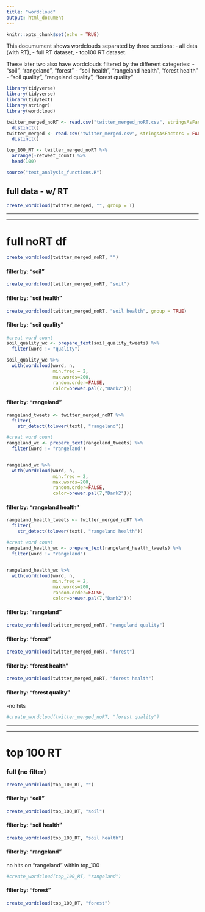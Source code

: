 ```yaml
---
title: "wordcloud"
output: html_document
---
```


```r
knitr::opts_chunk$set(echo = TRUE)
```


This documument shows wordclouds separated by three sections: 
- all data (with RT), 
- full RT dataset, 
- top100 RT dataset.  

These later two also have wordclouds filtered by the different categeries:
- "soil", "rangeland", "forest"
- "soil health", "rangeland health", "forest health"
- "soil quality", "rangeland quality", "forest quality"
  
  
```r
library(tidyverse)
library(tidyverse)
library(tidytext)
library(stringr)
library(wordcloud)

twitter_merged_noRT <- read.csv("twitter_merged_noRT.csv", stringsAsFactors = FALSE) %>% 
  distinct()
twitter_merged <- read.csv("twitter_merged.csv", stringsAsFactors = FALSE) %>% 
  distinct()

top_100_RT <- twitter_merged_noRT %>% 
  arrange(-retweet_count) %>% 
  head(100)
```



```r
source("text_analysis_functions.R")
```

## full data - w/ RT
```r
create_wordcloud(twitter_merged, "", group = T)
```

***  
***  

# full noRT df
```r
create_wordcloud(twitter_merged_noRT, "")
```
  
  
#### filter by: "soil"
```r
create_wordcloud(twitter_merged_noRT, "soil")
```  
  
    
#### filter by: "soil health"
```r
create_wordcloud(twitter_merged_noRT, "soil health", group = TRUE)
```  

#### filter by: "soil quality"
```r

#creat word count
soil_quality_wc <- prepare_text(soil_quality_tweets) %>% 
  filter(word != "quality")

soil_quality_wc %>% 
  with(wordcloud(word, n, 
                 min.freq = 2,
                 max.words=200, 
                 random.order=FALSE, 
                 color=brewer.pal(7,"Dark2")))
```  

  
#### filter by: "rangeland"
```r
rangeland_tweets <- twitter_merged_noRT %>% 
  filter(
    str_detect(tolower(text), "rangeland"))

#creat word count
rangeland_wc <- prepare_text(rangeland_tweets) %>% 
  filter(word != "rangeland")


rangeland_wc %>% 
  with(wordcloud(word, n, 
                 min.freq = 2,
                 max.words=200, 
                 random.order=FALSE, 
                 color=brewer.pal(7,"Dark2")))
```  
  
    
#### filter by: "rangeland health"
```r
rangeland_health_tweets <- twitter_merged_noRT %>% 
  filter(
    str_detect(tolower(text), "rangeland health"))

#creat word count
rangeland_health_wc <- prepare_text(rangeland_health_tweets) %>% 
  filter(word != "rangeland")


rangeland_health_wc %>% 
  with(wordcloud(word, n, 
                 min.freq = 2,
                 max.words=200, 
                 random.order=FALSE, 
                 color=brewer.pal(7,"Dark2")))
```  
 
   
#### filter by: "rangeland"
```r
create_wordcloud(twitter_merged_noRT, "rangeland quality")
```  
 
  
#### filter by: "forest"
```r
create_wordcloud(twitter_merged_noRT, "forest")
```

#### filter by: "forest health"
```r
create_wordcloud(twitter_merged_noRT, "forest health")
```

#### filter by: "forest quality"
-no hits
```r
#create_wordcloud(twitter_merged_noRT, "forest quality")
```

***
***
  
  
# top 100 RT
### full (no filter)
```r
create_wordcloud(top_100_RT, "")
```
  
  
#### filter by: "soil"
```r
create_wordcloud(top_100_RT, "soil")
```
  
#### filter by: "soil health"
```r
create_wordcloud(top_100_RT, "soil health")
```
 
  
#### filter by: "rangeland"
no hits on "rangeland" within top_100
```r
#create_wordcloud(top_100_RT, "rangeland")
```
  
      
#### filter by: "forest"
```r
create_wordcloud(top_100_RT, "forest")
```







